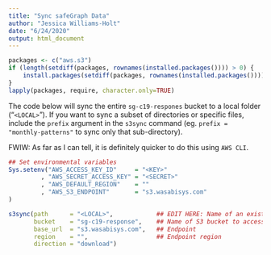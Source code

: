 ```yaml
---
title: "Sync safeGraph Data"
author: "Jessica Williams-Holt"
date: "6/24/2020"
output: html_document
---
```


```r
packages <- c("aws.s3")  
if (length(setdiff(packages, rownames(installed.packages()))) > 0) {
    install.packages(setdiff(packages, rownames(installed.packages())))  
}  
lapply(packages, require, character.only=TRUE)
```

The code below will sync the entire `sg-c19-respones` bucket to a local folder ("`<LOCAL>`"). If you want to sync a subset of directories or specific files, include the `prefix` argument in the `s3sync` command (eg. `prefix = "monthly-patterns"` to sync only that sub-directory).

FWIW: As far as I can tell, it is definitely quicker to do this using `AWS CLI`. 

```r
## Set environmental variables
Sys.setenv("AWS_ACCESS_KEY_ID"     = "<KEY>"
         , "AWS_SECRET_ACCESS_KEY" = "<SECRET>"
         , "AWS_DEFAULT_REGION"    = ""
         , "AWS_S3_ENDPOINT"       = "s3.wasabisys.com"
)

s3sync(path      = "<LOCAL>",            ## EDIT HERE: Name of an existing local folder to sync to
       bucket    = "sg-c19-response",    ## Name of S3 bucket to access
       base_url  = "s3.wasabisys.com",   ## Endpoint
       region    = "",                   ## Endpoint region
       direction = "download")
```
